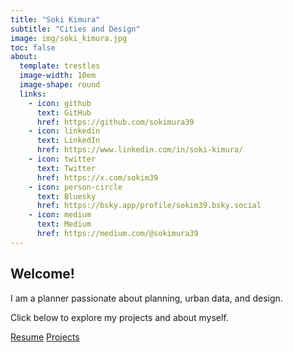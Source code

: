 ```yaml
---
title: "Soki Kimura"
subtitle: "Cities and Design"
image: img/soki_kimura.jpg
toc: false
about:
  template: trestles
  image-width: 10em
  image-shape: round
  links:
    - icon: github
      text: GitHub
      href: https://github.com/sokimura39
    - icon: linkedin
      text: LinkedIn
      href: https://www.linkedin.com/in/soki-kimura/
    - icon: twitter
      text: Twitter
      href: https://x.com/sokim39
    - icon: person-circle
      text: Bluesky
      href: https://bsky.app/profile/sokim39.bsky.social
    - icon: medium
      text: Medium
      href: https://medium.com/@sokimura39
---
```


## Welcome!

I am a planner passionate about planning, urban data, and design.

Click below to explore my projects and about myself.

[Resume](about.qmd){.btn .btn-outline-dark .btn role="button"}
[Projects](projects.qmd){.btn .btn-outline-dark .btn role="button"}

